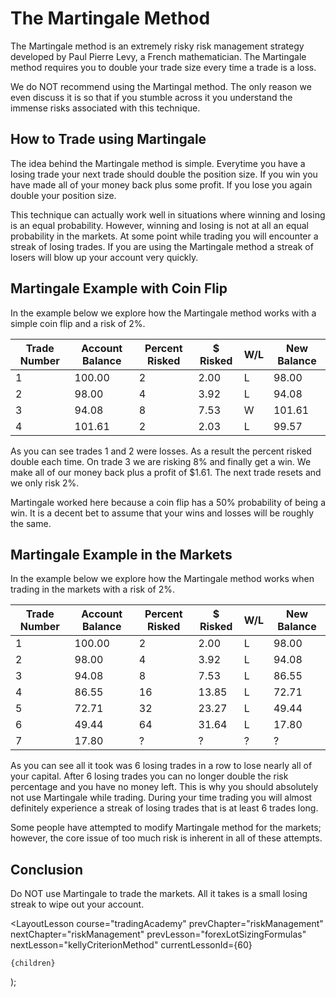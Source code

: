 
# The Martingale Method

The Martingale method is an extremely risky risk management strategy developed by Paul Pierre Levy, a French mathematician.
The Martingale method requires you to double your trade size every time a trade is a loss.

We do NOT recommend using the Martingal method. The only reason we even discuss it is so that if you stumble across it
you understand the immense risks associated with this technique.

## How to Trade using Martingale

The idea behind the Martingale method is simple. Everytime you have a losing trade your next trade should double the position
size. If you win you have made all of your money back plus some profit. If you lose you again double your position size.

This technique can actually work well in situations where winning and losing is an equal probability. However, winning and
losing is not at all an equal probability in the markets. At some point while trading you will encounter a streak of losing
trades. If you are using the Martingale method a streak of losers will blow up your account very quickly.

## Martingale Example with Coin Flip

In the example below we explore how the Martingale method works with a simple coin flip and a risk of 2%.

<div className="postTable">

| Trade Number | Account Balance | Percent Risked | $ Risked | W/L | New Balance |
| ------------ | --------------- | -------------- | -------- | --- | ----------- |
| 1            | 100.00          | 2              | 2.00     | L   | 98.00       |
| 2            | 98.00           | 4              | 3.92     | L   | 94.08       |
| 3            | 94.08           | 8              | 7.53     | W   | 101.61      |
| 4            | 101.61          | 2              | 2.03     | L   | 99.57       |

</div>

As you can see trades 1 and 2 were losses. As a result the percent risked double each time. On trade 3 we are risking 8% and
finally get a win. We make all of our money back plus a profit of $1.61. The next trade resets and we only risk 2%.

Martingale worked here because a coin flip has a 50% probability of being a win. It is a decent bet to assume that your
wins and losses will be roughly the same.

## Martingale Example in the Markets

In the example below we explore how the Martingale method works when trading in the markets with a risk of 2%.

<div className="postTable">

| Trade Number | Account Balance | Percent Risked | $ Risked | W/L | New Balance |
| ------------ | --------------- | -------------- | -------- | --- | ----------- |
| 1            | 100.00          | 2              | 2.00     | L   | 98.00       |
| 2            | 98.00           | 4              | 3.92     | L   | 94.08       |
| 3            | 94.08           | 8              | 7.53     | L   | 86.55       |
| 4            | 86.55           | 16             | 13.85    | L   | 72.71       |
| 5            | 72.71           | 32             | 23.27    | L   | 49.44       |
| 6            | 49.44           | 64             | 31.64    | L   | 17.80       |
| 7            | 17.80           | ?              | ?        | ?   | ?           |

</div>

As you can see all it took was 6 losing trades in a row to lose nearly all of your capital. After 6 losing trades you can no longer
double the risk percentage and you have no money left. This is why you should absolutely not use Martingale while trading.
During your time trading you will almost definitely experience a streak of losing trades that is at least 6 trades long.

Some people have attempted to modify Martingale method for the markets; however, the core issue of too much risk is inherent
in all of these attempts.

## Conclusion

Do NOT use Martingale to trade the markets. All it takes is a small losing streak to wipe out your account.

  <LayoutLesson
    course="tradingAcademy"
    prevChapter="riskManagement"
    nextChapter="riskManagement"
    prevLesson="forexLotSizingFormulas"
    nextLesson="kellyCriterionMethod"
    currentLessonId={60}
  >
    {children}
  </LayoutLesson>
);
